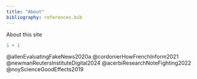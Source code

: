 ```yaml
---
title: "About"
bibliography: references.bib
---
```


About this site

```r
1 + 1
```

@allenEvaluatingFakeNews2020a @cordonierHowFrenchInform2021 @newmanReutersInstituteDigital2024 @acerbiResearchNoteFighting2022 @noyScienceGoodEffects2019
